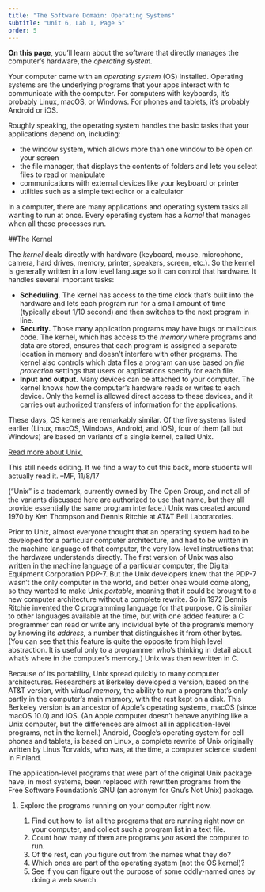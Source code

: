 ```yaml
---
title: "The Software Domain: Operating Systems"
subtitle: "Unit 6, Lab 1, Page 5"
order: 5
---
```


::: learn
<strong>On this page</strong>, you'll learn about the software that directly manages the computer's hardware, the <em>operating system.</em>
:::

<p>Your computer came with an <em>operating system</em> (OS) installed. Operating systems are the underlying programs that your apps interact with to communicate with the computer. For computers with keyboards, it's probably Linux, macOS, or Windows. For phones and tablets, it's probably Android or iOS.</p>

<p>

Roughly speaking, the operating system handles the basic tasks that your applications depend on, including:

<ul>

<li>the window system, which allows more than one window to be open on your screen</li>

<li>the file manager, that displays the contents of folders and lets you select files to read or manipulate</li>

<li>communications with external devices like your keyboard or printer</li>

<li>utilities such as a simple text editor or a calculator</li>

</ul>

</p>

::: takeNote
In a computer, there are many applications and operating system tasks all wanting to run at once. Every operating system has a <em>kernel</em> that manages when all these processes run.
:::

::: endnote
##The Kernel

<p>

The <em>kernel</em> deals directly with hardware (keyboard, mouse, microphone, camera, hard drives, memory, printer, speakers, screen, etc.). So the kernel is generally written in a low level language so it can control that hardware. It handles several important tasks:

<ul>

<li><strong>Scheduling.</strong> The kernel has access to the time clock that's built into the hardware and lets each program run for a small amount of time (typically about 1/10 second) and then switches to the next program in line.</li>

<li><strong>Security.</strong> Those many application programs may have bugs or malicious code. The kernel, which has access to the <em>memory</em> where programs and data are stored, ensures that each program is assigned a separate location in memory and doesn't interfere with other programs. The kernel also controls which data files a program can use based on <em>file protection</em> settings that users or applications specify for each file.</li>

<li><strong>Input and output.</strong> Many devices can be attached to your computer. The kernel knows how the computer's hardware reads or writes to each device. Only the kernel is allowed direct access to these devices, and it carries out authorized transfers of information for the applications.</li>

</ul>

</p>

<p>These days, OS kernels are remarkably similar. Of the five systems listed earlier (Linux, macOS, Windows, Android, and iOS), four of them (all but Windows) are based on variants of a single kernel, called Unix.</p>

<p><a href="#hint-unix" data-bs-toggle="collapse" title="Read more about Unix">Read more about Unix.</a></p>

::: {#hint-unix .collapse}
::: comment
This still needs editing. If we find a way to cut this back, more students will actually read it. --MF, 11/8/17
:::

<p>("Unix" is a trademark, currently owned by The Open Group, and not all of the variants discussed here are authorized to use that name, but they all provide essentially the same program interface.) Unix was created around 1970 by Ken Thompson and Dennis Ritchie at AT&T Bell Laboratories.</p>

<p>Prior to Unix, almost everyone thought that an operating system had to be developed for a particular computer architecture, and had to be written in the machine language of that computer, the very low-level instructions that the hardware understands directly. The first version of Unix was also written in the machine language of a particular computer, the Digital Equipment Corporation PDP-7. But the Unix developers knew that the PDP-7 wasn't the only computer in the world, and better ones would come along, so they wanted to make Unix <em>portable,</em> meaning that it could be brought to a new computer architecture without a complete rewrite. So in 1972 Dennis Ritchie invented the C programming language for that purpose. C is similar to other languages available at the time, but with one added feature: a C programmer can read or write any individual byte of the program's memory by knowing its <em>address,</em> a number that distinguishes it from other bytes. (You can see that this feature is quite the opposite from high level abstraction. It is useful only to a programmer who's thinking in detail about what's where in the computer's memory.) Unix was then rewritten in C.</p>

<p>Because of its portability, Unix spread quickly to many computer architectures. Researchers at Berkeley developed a version, based on the AT&T version, with <em>virtual memory,</em> the ability to run a program that's only partly in the computer's main memory, with the rest kept on a disk. This Berkeley version is an ancestor of Apple's operating systems, macOS (since macOS 10.0) and iOS. (An Apple computer doesn't behave anything like a Unix computer, but the differences are almost all in application-level programs, not in the kernel.) Android, Google's operating system for cell phones and tablets, is based on Linux, a complete rewrite of Unix originally written by Linus Torvalds, who was, at the time, a computer science student in Finland.</p>

<p>The application-level programs that were part of the original Unix package have, in most systems, been replaced with rewritten programs from the Free Software Foundation's GNU (an acronym for Gnu's Not Unix) package.</p>
:::
:::

::: {.ifTime type="first"}
<ol>

<li>

Explore the programs running on your computer right now.

<ol>

<li>Find out how to list all the programs that are running right now on your computer, and collect such a program list in a text file.</li>

<li>Count how many of them are programs <em>you</em> asked the computer to run.</li>

<li>Of the rest, can you figure out from the names what they do?</li>

<li>Which ones are part of the operating system (not the OS kernel)?</li>

<li>See if you can figure out the purpose of some oddly-named ones by doing a web search.</li>

</ol>

</li>

</ol>
:::
